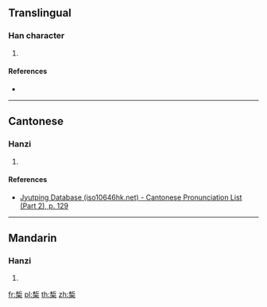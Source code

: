 ==Translingual==

===Han character===
{{Han char|rn=75|rad=木|as=08|sn=12|four=|canj=DLD|ids=⿱析木}}

# {{defn|Han|sort=木08}}

====References====
* {{Han ref|kx=0537.131|hdz=21227.030|uh=691E|ud=26910}}

----

==Cantonese==

===Hanzi===
{{yue-hanzi|jyut=[[sap1]]|y=sap1}}

# {{defn|lang=yue|sort=木08}}

====References====
* [http://www.iso10646hk.net/jp/document/download.jsp Jyutping Database (iso10646hk.net) - Cantonese Pronunciation List (Part 2), p. 129]

----

==Mandarin==

===Hanzi===
{{cmn-hanzi|pin=[[xì]] ([[xi4]])|wg=hsi<sup>4</sup>}}

# {{defn|lang=cmn|sort=木08}}

[[fr:椞]]
[[pl:椞]]
[[th:椞]]
[[zh:椞]]